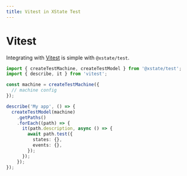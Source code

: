 ```yaml
---
title: Vitest in XState Test
---
```


# Vitest

<!-- deps: ["testing-intro"] -->

Integrating with [Vitest](https://vitest.dev) is simple with `@xstate/test`.

```ts
import { createTestMachine, createTestModel } from '@xstate/test';
import { describe, it } from 'vitest';

const machine = createTestMachine({
  // machine config
});

describe('My app', () => {
  createTestModel(machine)
    .getPaths()
    .forEach((path) => {
      it(path.description, async () => {
        await path.test({
          states: {},
          events: {},
        });
      });
    });
});
```
